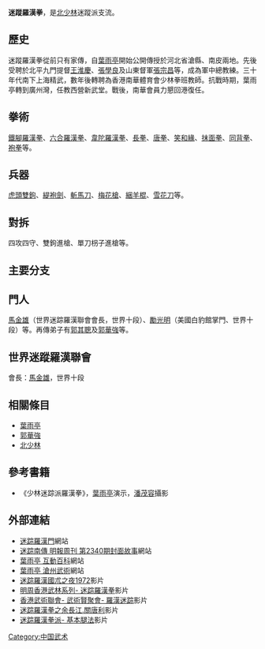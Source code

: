 {{Multiple issues|
{{refimprove|time=2014-11-11T01:41:52+00:00}}
{{unreferenced|time=2014-11-04T15:48:08+00:00}}
{{advert|time=2018-08-12T05:09:28+00:00}}
}}
{{中國武術}}
'''迷蹤羅漢拳'''，是[[北少林|北少林]]迷蹤派支流。

== 歷史 ==
迷蹤羅漢拳從前只有家傳，自[[葉雨亭|葉雨亭]]開始公開傳授於河北省滄縣、南皮兩地。先後受聘於北平九門提督[[王淮慶|王淮慶]]、[[張學良|張學良]]及山東督軍[[張宗昌|張宗昌]]等，成為軍中總教練。三十年代南下上海精武，數年後轉聘為香港南華體育會少林拳班教師。抗戰時期，葉雨亭轉到廣州灣，任教西營新武堂。戰後，南華會員力懇回港復任。

== 拳術 ==
[[鐵腳羅漢拳|鐵腳羅漢拳]]、[[六合羅漢拳|六合羅漢拳]]、[[韋陀羅漢拳|韋陀羅漢拳]]、[[長拳|長拳]]、[[唐拳|唐拳]]、[[笑和緣|笑和緣]]、[[抹面拳|抹面拳]]、[[同背拳|同背拳]]、[[袍拳|袍拳]]等。

== 兵器 ==
[[虎頭雙鉤|虎頭雙鉤]]、[[緹袍劍|緹袍劍]]、[[斬馬刀|斬馬刀]]、[[梅花槍|梅花槍]]、[[綑羊棍|綑羊棍]]、[[雪花刀|雪花刀]]等。

== 對拆 ==
四攻四守、雙鉤進槍、單刀枴子進槍等。

== 主要分支 ==
{{Fact|*香港[[精武體育會|精武體育會]]
*香港[[南華體育會|南華體育會]]|time=2014-11-22}}

== 門人 ==
[[馬金雄|馬金雄]]（世界迷踪羅漢聯會會長，世界十段）、[[勵光明|勵光明]]（美國白豹館掌門、世界十段）等。再傳弟子有[[郭其聰|郭其聰]]及[[郭華強|郭華強]]等。

== 世界迷蹤羅漢聯會 ==
會長：[[馬金雄|馬金雄]]，世界十段

== 相關條目 ==
* [[葉雨亭|葉雨亭]]
* [[郭華強|郭華強]]
* [[北少林|北少林]]

== 參考書籍 ==
*《少林迷踪派羅漢拳》，[[葉雨亭|葉雨亭]]演示，[[潘茂容|潘茂容]]攝影

== 外部連結 ==
* [https://web.archive.org/web/20150216134601/http://martialyoga.net/MJLH/index.htm 迷踪羅漢門]網站
* [https://web.archive.org/web/20160305110828/http://www.mingpaoweekly.com/easyview/content.php?type=2&section=2340&id=1380086994879%2F 迷踪南傳 明報周刊 第2340期封面故事]網站
* [http://www.baike.com/wiki/%E5%8F%B6%E9%9B%A8%E4%BA%AD&prd=so_1_doc/ 葉雨亭 互動百科]網站
* [http://www.czkungfu.com/ShowArticle.asp?ArticleID=817/ 葉雨亭 滄州武術]{{dead link|date=2018年1月 |bot=InternetArchiveBot |fix-attempted=yes }}網站
* [http://www.youtube.com/watch?v=jn2EnRYxJxY/ 迷踪羅漢國朮之夜1972]影片
* [http://www.youtube.com/watch?v=hKjFDPnC1Uc/ 明周香港武林系列- 迷踪羅漢拳]影片
* [http://www.youtube.com/watch?v=XPi2l_RLi7U/ 香港武術聯會- 武術賢聚會- 羅漢迷踪]影片
* [http://www.tudou.com/listplay/pkVE0AS9Oi8.html/ 迷踪羅漢拳之余長江.關唐利]影片
* [http://www.youtube.com/watch?v=ZqG3SS41Wo4/ 迷踪羅漢拳派- 基本腿法]影片

[[Category:中国武术|Category:中国武术]]
